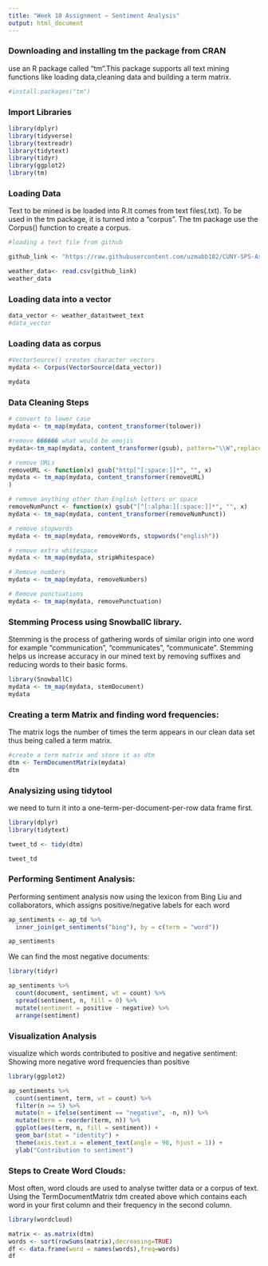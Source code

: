 ```yaml
---
title: "Week 10 Assignment – Sentiment Analysis"
output: html_document
---
```


### Downloading and installing tm the package from CRAN

use an R package called “tm”.This package supports all text mining functions like loading data,cleaning data and building a term matrix.
```r

#install.packages("tm")

```

### Import Libraries

```r
library(dplyr)
library(tidyverse)
library(textreadr)
library(tidytext)
library(tidyr)
library(ggplot2)
library(tm)
```

### Loading Data

Text to be mined is be loaded into R.It comes from text files(.txt).
To be used in the tm package, it is turned into a “corpus”.
The tm package use the Corpus() function to create a corpus.

```r
#loading a text file from github

github_link <- "https://raw.githubusercontent.com/uzmabb182/CUNY-SPS-Assignments/main/data_607/week10/weather-tweet.csv"

weather_data<- read.csv(github_link)
weather_data
```

### Loading data into a vector

```r
data_vector <- weather_data$tweet_text                         
#data_vector
```

### Loading data as corpus

```r
#VectorSource() creates character vectors
mydata <- Corpus(VectorSource(data_vector))

mydata
```

### Data Cleaning Steps

```r
# convert to lower case
mydata <- tm_map(mydata, content_transformer(tolower))
```

```r
#remove ������ what would be emojis
mydata<-tm_map(mydata, content_transformer(gsub), pattern="\\W",replace=" ")
```

```r
# remove URLs
removeURL <- function(x) gsub("http[^[:space:]]*", "", x)
mydata <- tm_map(mydata, content_transformer(removeURL)
)
```

```r
# remove anything other than English letters or space
removeNumPunct <- function(x) gsub("[^[:alpha:][:space:]]*", "", x)
mydata <- tm_map(mydata, content_transformer(removeNumPunct))
```

```r
# remove stopwords
mydata <- tm_map(mydata, removeWords, stopwords("english"))
```

```r
# remove extra whitespace
mydata <- tm_map(mydata, stripWhitespace)
```

```r
# Remove numbers
mydata <- tm_map(mydata, removeNumbers)

```

```r
# Remove punctuations
mydata <- tm_map(mydata, removePunctuation)
```

### Stemming Process using SnowballC library.
Stemming is the process of gathering words of similar origin into one word for example “communication”, “communicates”, “communicate”. Stemming helps us increase accuracy in our mined text by removing suffixes and reducing words to their basic forms.

```r
library(SnowballC)
mydata <- tm_map(mydata, stemDocument)
mydata
```

### Creating a term Matrix and finding word frequencies:

The matrix logs the number of times the term appears in our clean data set thus being called a term matrix.

```r
#create a term matrix and store it as dtm
dtm <- TermDocumentMatrix(mydata)
dtm
```

### Analysizing using tidytool

we need to turn it into a one-term-per-document-per-row data frame first.
```r

library(dplyr)
library(tidytext)

tweet_td <- tidy(dtm)

tweet_td
```
### Performing Sentiment Analysis:

Performing sentiment analysis now using the lexicon from Bing Liu and collaborators, which assigns positive/negative labels for each word

```r
ap_sentiments <- ap_td %>%
  inner_join(get_sentiments("bing"), by = c(term = "word"))

ap_sentiments
```

We can find the most negative documents:

```r
library(tidyr)

ap_sentiments %>%
  count(document, sentiment, wt = count) %>%
  spread(sentiment, n, fill = 0) %>%
  mutate(sentiment = positive - negative) %>%
  arrange(sentiment)
```

### Visualization Analysis

visualize which words contributed to positive and negative sentiment:
Showing more negative word frequencies than positive
```r
library(ggplot2)

ap_sentiments %>%
  count(sentiment, term, wt = count) %>%
  filter(n >= 5) %>%
  mutate(n = ifelse(sentiment == "negative", -n, n)) %>%
  mutate(term = reorder(term, n)) %>%
  ggplot(aes(term, n, fill = sentiment)) +
  geom_bar(stat = "identity") +
  theme(axis.text.x = element_text(angle = 90, hjust = 1)) +
  ylab("Contribution to sentiment")
```

### Steps to Create Word Clouds:

Most often, word clouds are used to analyse twitter data or a corpus of text.
Using the TermDocumentMatrix tdm created above which contains each word in your 
first column and their frequency in the second column.

```r
library(wordcloud)

matrix <- as.matrix(dtm) 
words <- sort(rowSums(matrix),decreasing=TRUE) 
df <- data.frame(word = names(words),freq=words)
df
```

```r

```

